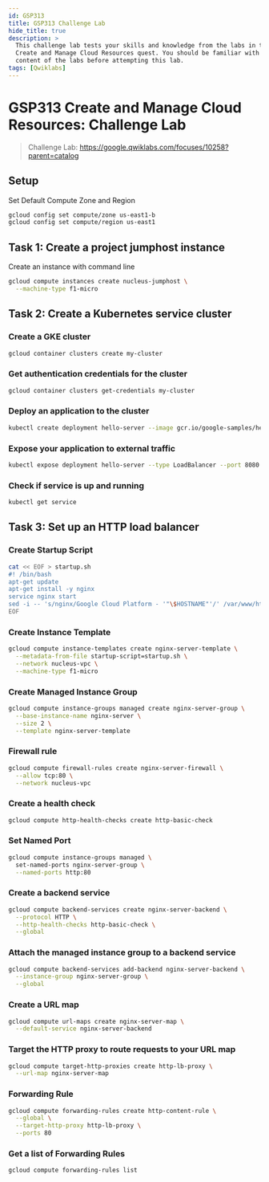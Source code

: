 ```yaml
---
id: GSP313
title: GSP313 Challenge Lab
hide_title: true
description: >
  This challenge lab tests your skills and knowledge from the labs in the
  Create and Manage Cloud Resources quest. You should be familiar with the
  content of the labs before attempting this lab.
tags: [Qwiklabs]
---
```


<head>
  <meta name="keywords" content={require("../seo/keywords").add(`GSP313`)} />
</head>

<!-- Do Not Update Above -->

# GSP313 Create and Manage Cloud Resources: Challenge Lab

> Challenge Lab: https://google.qwiklabs.com/focuses/10258?parent=catalog


## Setup
Set Default Compute Zone and Region
```bash
gcloud config set compute/zone us-east1-b
gcloud config set compute/region us-east1
```

## Task 1: Create a project jumphost instance

Create an instance with command line
```bash
gcloud compute instances create nucleus-jumphost \
  --machine-type f1-micro
```

## Task 2: Create a Kubernetes service cluster

### Create a GKE cluster
```bash
gcloud container clusters create my-cluster
```

### Get authentication credentials for the cluster
```bash
gcloud container clusters get-credentials my-cluster
```

### Deploy an application to the cluster
```bash
kubectl create deployment hello-server --image gcr.io/google-samples/hello-app:2.0
```

### Expose your application to external traffic
```bash
kubectl expose deployment hello-server --type LoadBalancer --port 8080
```

### Check if service is up and running
```bash
kubectl get service
```

## Task 3: Set up an HTTP load balancer

### Create Startup Script
```bash
cat << EOF > startup.sh
#! /bin/bash
apt-get update
apt-get install -y nginx
service nginx start
sed -i -- 's/nginx/Google Cloud Platform - '"\$HOSTNAME"'/' /var/www/html/index.nginx-debian.html
EOF
```

### Create Instance Template
```bash
gcloud compute instance-templates create nginx-server-template \
  --metadata-from-file startup-script=startup.sh \
  --network nucleus-vpc \
  --machine-type f1-micro
```

### Create Managed Instance Group
```bash
gcloud compute instance-groups managed create nginx-server-group \
  --base-instance-name nginx-server \
  --size 2 \
  --template nginx-server-template
```

### Firewall rule
```bash
gcloud compute firewall-rules create nginx-server-firewall \
  --allow tcp:80 \
  --network nucleus-vpc
```

### Create a health check
```bash
gcloud compute http-health-checks create http-basic-check
```
### Set Named Port
```bash
gcloud compute instance-groups managed \
  set-named-ports nginx-server-group \
  --named-ports http:80
```

### Create a backend service
```bash
gcloud compute backend-services create nginx-server-backend \
  --protocol HTTP \
  --http-health-checks http-basic-check \
  --global
```

### Attach the managed instance group to a backend service
```bash
gcloud compute backend-services add-backend nginx-server-backend \
  --instance-group nginx-server-group \
  --global
```

### Create a URL map
```bash
gcloud compute url-maps create nginx-server-map \
  --default-service nginx-server-backend
```

### Target the HTTP proxy to route requests to your URL map
```bash
gcloud compute target-http-proxies create http-lb-proxy \
  --url-map nginx-server-map
```

### Forwarding Rule
```bash
gcloud compute forwarding-rules create http-content-rule \
  --global \
  --target-http-proxy http-lb-proxy \
  --ports 80
```

### Get a list of Forwarding Rules
```bash
gcloud compute forwarding-rules list
```